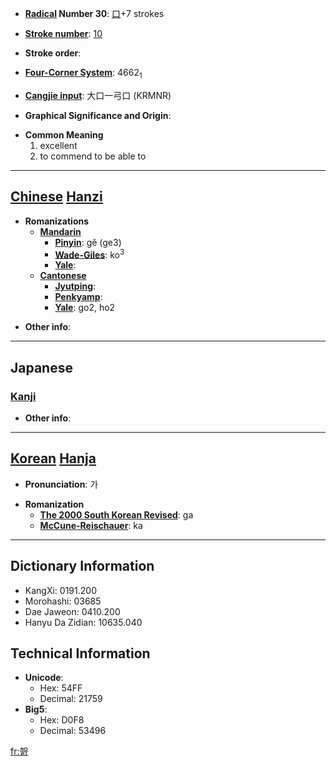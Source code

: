 * '''[[Wiktionary:Chinese radical index| Radical]] Number 30''': [[Wiktionary:Chinese radical index 口|口]]+7 strokes

* '''[[Wiktionary:Chinese total strokes index|Stroke number]]''': [[Wiktionary:Chinese total strokes index 10|10]]

* '''Stroke order''': 

* '''[[Wiktionary:Chinese four corner index|Four-Corner System]]''': 4662<sub>1</sub>

* '''[[Wiktionary:Chinese Cangjie index|Cangjie input]]''': 大口一弓口 (KRMNR)

* '''Graphical Significance and Origin''': 

* '''Common Meaning'''
*#excellent
*# to commend to be able to


----

== [[Chinese]] [[Hanzi]] ==

* '''Romanizations'''
** '''[[Mandarin]]'''
*** '''[[Pinyin]]''': gě (ge3)
*** '''[[Wade-Giles]]''': ko<sup>3</sup>
*** '''[[Yale]]''': 
** '''[[Cantonese]]'''
*** '''[[Jyutping]]''':
*** '''[[Penkyamp]]''': 
*** '''[[Yale]]''': go2, ho2

* '''Other info''': 

----

==Japanese==
===[[Kanji]]===
{{kanji|on readings=[[か]] (ka)
|kun readings=[[よい]] (yoi)
}}

* '''Other info''':  

----

== [[Korean]] [[Hanja]] ==

* '''Pronunciation''': 가

* '''Romanization'''
** '''[[The 2000 South Korean Revised Romanization|The 2000 South Korean Revised]]''': ga
** '''[[McCune-Reischauer]]''': ka

----

== Dictionary Information ==

* KangXi: 0191.200
* Morohashi: 03685
* Dae Jaweon: 0410.200
* Hanyu Da Zidian: 10635.040

== Technical Information ==

* '''Unicode''':
** Hex: 54FF
** Decimal: 21759
* '''Big5''':
** Hex: D0F8
** Decimal: 53496

[[fr:哿]]